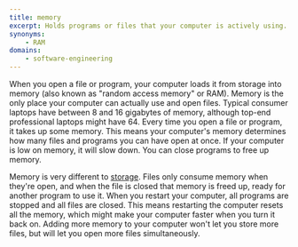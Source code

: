 ```yaml
---
title: memory
excerpt: Holds programs or files that your computer is actively using.
synonyms:
    - RAM
domains:
    - software-engineering
---
```


When you open a file or program, your computer loads it from storage into memory (also known as "random access memory" or RAM). Memory is the only place your computer can actually use and open files. Typical consumer laptops have between 8 and 16 gigabytes of memory, although top-end professional laptops might have 64. Every time you open a file or program, it takes up some memory. This means your computer's memory determines how many files and programs you can have open at once. If your computer is low on memory, it will slow down. You can close programs to free up memory.

Memory is very different to [storage](/docs/glossary/storage). Files only consume memory when they're open, and when the file is closed that memory is freed up, ready for another program to use it. When you restart your computer, all programs are stopped and all files are closed. This means restarting the computer resets all the memory, which might make your computer faster when you turn it back on. Adding more memory to your computer won't let you store more files, but will let you open more files simultaneously.
